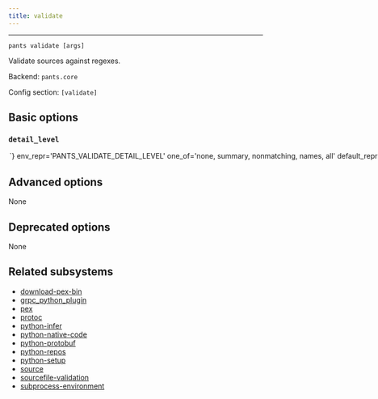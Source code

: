 ```yaml
---
title: validate
---
```



---

```
pants validate [args]
```

Validate sources against regexes.

Backend: <span className="color--primary">`pants.core`</span>

Config section: <span className="color--primary">`[validate]`</span>

<span className={styles.options}>

## Basic options

### `detail_level`

<Option
  cli_repr={`--validate-detail-level=<DetailLevel>`}
  env_repr='PANTS_VALIDATE_DETAIL_LEVEL'
  one_of='none, summary, nonmatching, names, all'
  default_repr={`nonmatching`}
>
How much detail to emit to the console.
</Option>

## Advanced options

None

## Deprecated options

None

## Related subsystems

- [download-pex-bin](../subsystems/download-pex-bin.mdx)
- [grpc_python_plugin](../subsystems/grpc_python_plugin.mdx)
- [pex](../subsystems/pex.mdx)
- [protoc](../subsystems/protoc.mdx)
- [python-infer](../subsystems/python-infer.mdx)
- [python-native-code](../subsystems/python-native-code.mdx)
- [python-protobuf](../subsystems/python-protobuf.mdx)
- [python-repos](../subsystems/python-repos.mdx)
- [python-setup](../subsystems/python-setup.mdx)
- [source](../subsystems/source.mdx)
- [sourcefile-validation](../subsystems/sourcefile-validation.mdx)
- [subprocess-environment](../subsystems/subprocess-environment.mdx)

</span>